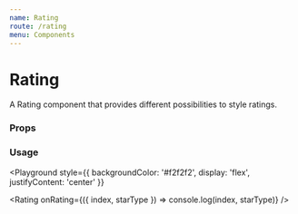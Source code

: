 ```yaml
---
name: Rating
route: /rating
menu: Components
---
```



# Rating

A Rating component that provides different possibilities to style ratings.

### Props

<Props of={Rating} />

### Usage

<Playground
  style={{
    backgroundColor: '#f2f2f2',
    display: 'flex',
    justifyContent: 'center'
  }}
>
  <Rating onRating={({ index, starType }) => console.log(index, starType)} />
</Playground>
